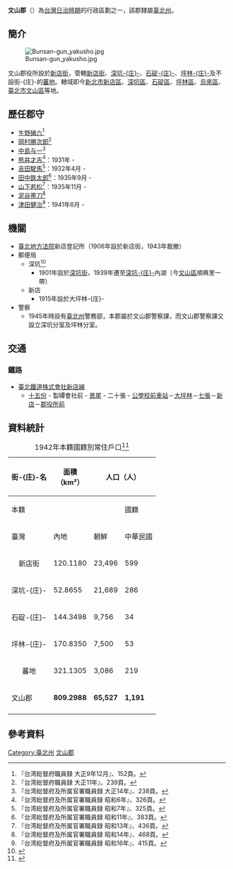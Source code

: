 {{Infobox Former Subdivision
|native_name = 
|conventional_long_name = 文山郡
|common_name = 文山郡
|subdivision = 郡
|nation = 台灣總督府
|year_start = 1920年
|event_start = 
|date_start = 
|year_end = 1945年
|event_end = 
|date_end = 
|p1 = 文山堡
|flag_p1 = Merchant flag of Japan (1870).svg
|s1 = 臺北縣
|flag_s1 = Flag of the Republic of China.svg
|image_flag = 
|flag = 台灣旗幟
|flag_type = 大日本帝國國旗
|image_coat =
|symbol = 
|symbol_type = 台灣總督府徽章
|image_map = Map of Bunsan-gun.jpg
|image_map_caption = 1930年文山郡管內圖
|capital =新店街
|common_languages       =
|stat_year1             = 1942年
|stat_area1             = 809.29
|stat_pop1              = 67075
|political_subdiv  =1街、3-{庄}-及1番地
|today = {{ROC-TW}}<br>[[新北市|新北市]][[新店區|新店區]]<br>[[新北市|新北市]][[深坑區|深坑區]]<br>[[新北市|新北市]][[石碇區|石碇區]]<br>[[新北市|新北市]][[坪林區|坪林區]]<br>[[新北市|新北市]][[烏來區|烏來區]]<br>[[臺北市|臺北市]][[文山區|文山區]]
|estcat=台灣
}}

'''文山郡'''（{{jpn|j=文山郡|kn=ぶんさんぐん|rm=Bunsan Gun}}）為[[台灣日治時期|台灣日治時期]]的行政區劃之一，該郡隸屬[[臺北州|臺北州]]。

==簡介==
[[File:Bunsan-gun_yakusho.jpg|thumb]]

文山郡役所設於[[新店街|新店街]]，管轄[[新店街|新店街]]、[[深坑庄|深坑-{庄}-]]、[[石碇庄|石碇-{庄}-]]、[[坪林庄|坪林-{庄}-]]及不設街-{庄}-的[[蕃地_(文山郡)|蕃地]]。轄域即今[[新北市|新北市]][[新店區|新店區]]、[[深坑區|深坑區]]、[[石碇區|石碇區]]、[[坪林區|坪林區]]、[[烏來區|烏來區]]、[[臺北市|臺北市]][[文山區|文山區]]等地。
== 歷任郡守 ==
* [[生野猪六|生野猪六]]<ref name="taiwan-shokuin1">『台湾総督府職員録 大正9年12月』、152頁。</ref>
* [[岡村勝次郎|岡村勝次郎]]<ref name="taiwan-shokuin2">『台湾総督府職員録 大正11年』、239頁。</ref>
* [[中島与一|中島与一]]<ref name="taiwan-shokuin3">『台湾総督府及所属官署職員録 大正14年』、238頁。</ref>
* [[熊井才吉|熊井才吉]]<ref name="taiwan-shokuin4">『台湾総督府及所属官署職員録 昭和6年』、326頁。</ref>：1931年{{sfn|原|1931|loc=205-206頁|ref=nanshin}} -
* [[吉田駛馬|吉田駛馬]]<ref name="taiwan-shokuin5">『台湾総督府及所属官署職員録 昭和7年』、325頁。</ref>：1932年4月{{sfn|太田|1940|loc=313頁|ref=shintaiwan}} -
* [[田中鉄太郎_(官僚)|田中鉄太郎]]<ref name="taiwan-shokuin6">『台湾総督府及所属官署職員録 昭和11年』、383頁。</ref>：1935年9月{{sfn|台湾新民報社|1937|loc=209頁|ref=taiwanjin}} -
* [[山下若松|山下若松]]<ref name="taiwan-shokuin7">『台湾総督府及所属官署職員録 昭和13年』、436頁。</ref>：1935年11月{{sfn|興南新聞社|1943|loc=410頁|ref=taiwanjin43}} -
* [[泥谷帯刀|泥谷帯刀]]<ref name="taiwan-shokuin8">『台湾総督府及所属官署職員録 昭和14年』、468頁。</ref>
* [[津田健治|津田健治]]<ref name="taiwan-shokuin9">『台湾総督府及所属官署職員録 昭和16年』、415頁。</ref>：1941年6月{{sfn|興南新聞社|1943|loc=269頁|ref=taiwanjin43}} -

==機關==
*[[臺北地方法院|臺北地方法院]]新店登記所（1906年設於新店街，1943年裁撤）
*郵便局
**深坑<ref>{{Cite web |url=http://blog.sina.com.tw/stampinged/article.php?pbgid=1324&entryid=480552 |title=深坑郵便局歷史 |access-date=2014-08-31 |archive-date=2016-03-04 |archive-url=https://web.archive.org/web/20160304201130/http://blog.sina.com.tw/stampinged/article.php?pbgid=1324&entryid=480552 |dead-url=no }}</ref>
***1901年設於[[深坑老街|深坑街]]，1939年遷至[[深坑庄|深坑-{庄}-]]內湖（今[[文山區|文山區]]順興里一帶）
**新店
***1915年設於大坪林-{庄}-
*警察
**1945年時設有[[臺北州|臺北州]]警務部，本郡屬於文山郡警察課，而文山郡警察課又設立深坑分室及坪林分室。

==交通==
===鐵路===
*[[臺北鐵道株式會社|臺北鐵道株式會社]][[新店線_(台鐵)|新店線]]
**[[萬隆站|十五份]] - 製罈會社前 - [[景美車站_(新店線)|景尾]] - 二十張 - [[公學校前車站|公學校前車站]]－[[大坪林站|大坪林]]－[[七張站|七張]]－[[新店站_(新北市)|新店]]－[[郡役所前車站|郡役所前]]

==資料統計==
{|class=wikitable align=center
|+1942年本籍國籍別常住戶口<ref>{{cite book |author=臺灣總督官房企畫部編 |title=昭和17年末 臺灣常住戶口統計 |year=1943 |publisher=臺灣總督官房企畫部 |location=臺北 |isbn= }}</ref>
|-
!rowspan=3|街-{庄}-名
!rowspan=3|面積<br>（km²）
!colspan=6|人口（人）
!rowspan=3|人口密度<br>（人/km²）
|-
!colspan=3|本籍
!colspan=2|國籍
!rowspan=2|計
|-
! 臺灣 !! 內地 !! 朝鮮 !! 中華民國 !! 其他國家
|-style="text-align:right"
|align=center|新店街
| 120.1180 || 23,496 || 599 || 0 || 79 || 0 || 24,174 || 201
|-style="text-align:right"
|align=center|深坑-{庄}-
| 52.8655 || 21,689 || 286 || 102 || 109 || 0 || 22,186 || 420
|-style="text-align:right"
|align=center|石碇-{庄}-
| 144.3498 || 9,756 || 34 || 0 || 46 || 0 || 9,836 || 68
|-style="text-align:right"
|align=center|坪林-{庄}-
| 170.8350 || 7,500 || 53 || 0 || 5 || 0 || 7,558 || 44
|-style="text-align:right"
|align=center|蕃地
| 321.1305 || 3,086 || 219 || 10 || 6 || 0 || 3,321 || 10
|-style="text-align: right; background: #EAECF0"
!文山郡
| '''809.2988''' || '''65,527''' || '''1,191''' || '''112''' || '''245''' || '''0''' || '''67,075''' || '''83'''
|-----
|}

== 參考資料 ==
{{Reflist}}

{{文山郡}}
{{臺北州}}
{{大文山區}}

[[Category:臺北州|Category:臺北州]]
[[Category:文山郡|]]